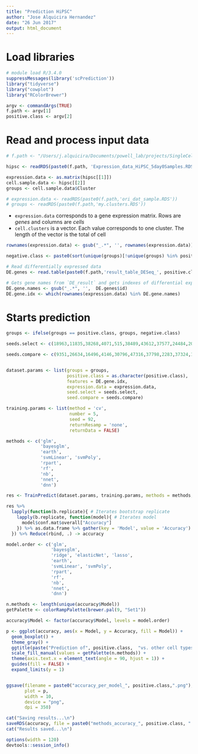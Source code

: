 ```yaml
---
title: "Prediction HiPSC"
author: "Jose Alquicira Hernandez"
date: "26 Jun 2017"
output: html_document
---
```


# Load libraries

```r
# module load R/3.4.0
suppressMessages(library('scPrediction'))
library("tidyverse")
library("cowplot")
library("RColorBrewer")
```


```r
argv <- commandArgs(TRUE)
f.path <- argv[1]
positive.class <- argv[2]
```


# Read and process input data

```r
# f.path <- "/Users/j.alquicira/Documents/powell_lab/projects/SingleCell_Prediction/results/2017-05-22_IPSCAnalysis/test/"

hipsc <- readRDS(paste0(f.path, 'Expression_data_HiPSC_5day0Samples.RDS'))

expression.data <- as.matrix(hipsc[[1]])
cell.sample.data <- hipsc[[2]]
groups <- cell.sample.data$Cluster

# expression.data <- readRDS(paste0(f.path,'ori_dat_sample.RDS'))
# groups <- readRDS(paste0(f.path,'my.clusters.RDS'))
```


- `expression.data` corresponds to a gene expression matrix. Rows are *genes* and columns are *cells*
- `cell.clusters` is a vector. Each value corresponds to one cluster. The length of the vector is the total of cell


```r
rownames(expression.data) <- gsub("_.*", '', rownames(expression.data))
```

```r
negative.class <- paste0(sort(unique(groups)[!unique(groups) %in% positive.class]), collapse = "")
```


```r
# Read differentially expressed data
DE.genes <- read.table(paste0(f.path,'result_table_DESeq_', positive.class, '_vs_cluster', negative.class, '_significant10x15K.txt'), header = TRUE)

# Gets gene names from `DE_result` and gets indexes of differential expressed genes in `expression.data` 
DE.gene.names <- gsub("_.*", '',  DE.genes$id)
DE.gene.idx <- which(rownames(expression.data) %in% DE.gene.names)
```



# Starts prediction

```r
groups <- ifelse(groups == positive.class, groups, negative.class)
```



```r
seeds.select <- c(18963,11835,38268,4071,515,38489,43612,37577,24484,20562,28354,30815,29137,29246,23762,15286,33605,26739,22919,32596,14373,46398,46064,39920,24110,20294,41148,48654,34029,25359,3016,22720,43078,45935,7979,430,3033,27125,10152,38860,13293,4566,31483,12965,21939,31440,31397,2100,19793,15853,43780,40804,9741,44354,13126,40070,40929,21237,38687,8988,19795,44104,39181,49170,48984,39446,22446,37099,11091,47020,45130,16437,42807,42560,44595,33712,34490,38548,30927,47522,41510,4189,5421,36331,39808,16249,40572,41146,41607,11705,12381,4728,31350,25172,4763,4181,17638,46408,39838,16460)

seeds.compare <- c(9351,26634,16496,4146,30796,47316,37798,2283,37324,12043,20234,28458,13545,5507,39962,2151,24861,36024,1727,4813,44701,32887,32101,38658,28058,4139,36523,24541,7204,46413,21999,9407,10986,13552,35608,1484,40106,18300,44515,32833,48557,19541,22954,32915,33148,9983,5081,28216,49692,20618,21360,30864,16166,35157,10310,25301,36652,44388,30874,10472,24462,36189,45468,19067,35199,29697,18077,7920,27799,37463,29394,6106,22739,10333,2933,30697,764,34893,27751,12255,28325,42947,31440,39348,48143,27205,341,31589,45188,111,759,5723,36586,36847,33712,47969,3351,23386,35620,40907)


dataset.params <- list(groups = groups,
                       positive.class = as.character(positive.class),
                       features = DE.gene.idx,
                       expression.data = expression.data,
                       seed.select = seeds.select,
                       seed.compare = seeds.compare)

training.params <- list(method = 'cv',
                        number = 5,
                        seed = 92,
                        returnResamp = 'none',
                        returnData = FALSE)

methods <- c('glm',
             'bayesglm',
             'earth',
             'svmLinear', 'svmPoly',
             'rpart',
             'rf',
             'nb',
             'nnet',
             'dnn')
```


```r
res <- TrainPredict(dataset.params, training.params, methods = methods, n.rep = 50, n.cores = 9)
```


```r
res %>%
  lapply(function(b.replicate){ # Iterates bootstrap replicate
    lapply(b.replicate, function(model){ # Iterates model
      model$conf.mat$overall["Accuracy"]
    }) %>% as.data.frame %>% gather(key = 'Model', value = 'Accuracy')
  }) %>% Reduce(rbind, .) -> accuracy
```


```r
model.order <- c('glm',
                 'bayesglm', 
                 'ridge', 'elasticNet', 'lasso',
                 'earth', 
                 'svmLinear', 'svmPoly', 
                 'rpart', 
                 'rf', 
                 'nb', 
                 'nnet',
                 'dnn')
```



```r
n.methods <- length(unique(accuracy$Model))
getPalette <- colorRampPalette(brewer.pal(9, "Set1"))

accuracy$Model <- factor(accuracy$Model, levels = model.order)

p <- ggplot(accuracy, aes(x = Model, y = Accuracy, fill = Model)) +
  geom_boxplot() +
  theme_gray() +
  ggtitle(paste("Prediction of", positive.class,  "vs. other cell types")) +
  scale_fill_manual(values = getPalette(n.methods)) +
  theme(axis.text.x = element_text(angle = 90, hjust = 1)) +
  guides(fill = FALSE) +
  expand_limits(y = 1)


ggsave(filename = paste0("accuracy_per_model_", positive.class,".png"),
       plot = p,
       width = 10,
       device = "png",
       dpi = 350)

```

```r
cat("Saving results...\n")
saveRDS(accuracy, file = paste0("methods_accuracy_", positive.class, ".RDS"))
cat("Results saved...\n")
```

```r
options(width = 120)
devtools::session_info()
```